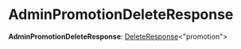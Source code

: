 
# AdminPromotionDeleteResponse

 **AdminPromotionDeleteResponse**: [DeleteResponse](../types.HttpTypes.DeleteResponse/page.mdx)&#60;"promotion"&#62;
